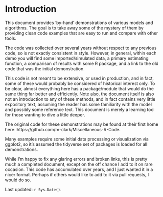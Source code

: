 # Introduction

This document provides 'by-hand' demonstrations of various models and
algorithms. The goal is to take away some of the mystery of them by providing
clean code examples that are easy to run and compare with other tools.

The code was collected over several years without respect to any previous code,
so is not exactly consistent in style.  However, in general, within each demo
you will find some imported/simulated data, a primary estimating function, a
comparison of results with some R package, and a link to the old code that was
the initial demonstration.

This code is not meant to be extensive, or used in production, and in fact, some
of these would probably be considered of historical interest only.  To be clear,
almost everything here has a package/module that would do the same thing far
better and efficiently.  Note also, the document itself is also not an
introduction to any of these methods, and in fact contains very little
expository text, assuming the reader has some familiarity with the model and
possibly some reference text. This document is merely a learning tool for those
wanting to dive a little deeper.


The original code for these demonstrations may be found at their first home here: https://github.com/m-clark/Miscellaneous-R-Code.


Many examples require some initial data processing or visualization via <span class="pack" style = "">ggplot2</span>, so it's assumed the <span class="pack" style = "">tidyverse</span> set of packages is loaded for all demonstrations.

While I'm happy to fix any glaring errors and broken links, this is pretty much a completed document, except on the off chance I add to it on rare occasion. This code has accumulated over years, and I just wanted it in a nicer format.  Perhaps if others would like to add to it via pull requests, I would do so.


Last updated: `r Sys.Date()`.